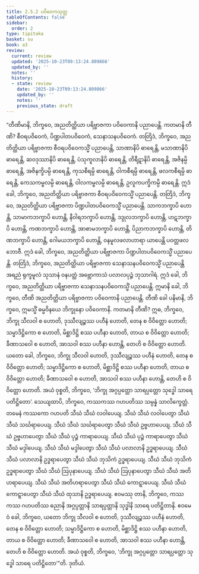 ```yaml
---
title: 2.5.2 ပဝိဝေကသုတ္တ
tableOfContents: false
sidebar:
  order: 2
type: tipitaka
basket: su
book: a3
review:
  current: review
  updated: '2025-10-23T09:13:24.809866'
  updated_by: ''
  notes: ''
  history:
  - state: review
    date: '2025-10-23T09:13:24.809866'
    updated_by: ''
    notes: ''
    previous_state: draft
---
```



<ReviewStatus review={frontmatter.review} showDetails={true} />

<HypothesisAnnotation frontmatter={frontmatter} />

<DynamicBreadcrumb />

<Division number="94" book="a3" e="ch" v="15" p="242">

<Paragraph number="793" book="a3">
“တီဏိမာနိ, ဘိက္ခဝေ, အညတိတ္ထိယာ ပရိဗ္ဗာဇကာ ပဝိဝေကာနိ ပညာပေန္တိ. ကတမာနိ တီဏိ? စီဝရပဝိဝေကံ, ပိဏ္ဍပါတပဝိဝေကံ, သေနာသနပဝိဝေကံ.
</Paragraph>

<Paragraph number="794" book="a3">
တတြိဒံ, ဘိက္ခဝေ, အညတိတ္ထိယာ ပရိဗ္ဗာဇကာ စီဝရပဝိဝေကသ္မိံ ပညာပေန္တိ, သာဏာနိပိ ဓာရေန္တိ, မသာဏာနိပိ ဓာရေန္တိ, ဆဝဒုဿာနိပိ ဓာရေန္တိ, ပံသုကူလာနိပိ ဓာရေန္တိ, တိရီဋာနိပိ ဓာရေန္တိ, အဇိနမ္ပိ ဓာရေန္တိ, အဇိနက္ခိပမ္ပိ ဓာရေန္တိ, ကုသစီရမ္ပိ ဓာရေန္တိ, ဝါကစီရမ္ပိ ဓာရေန္တိ, ဖလကစီရမ္ပိ ဓာရေန္တိ, ကေသကမ္ဗလမ္ပိ ဓာရေန္တိ, ဝါလကမ္ဗလမ္ပိ ဓာရေန္တိ, ဥလူကပက္ခိကမ္ပိ ဓာရေန္တိ. ဣဒံ ခေါ, ဘိက္ခဝေ, အညတိတ္ထိယာ ပရိဗ္ဗာဇကာ စီဝရပဝိဝေကသ္မိံ ပညာပေန္တိ.
</Paragraph>

<Paragraph number="795" book="a3">
တတြိဒံ, ဘိက္ခဝေ, အညတိတ္ထိယာ ပရိဗ္ဗာဇကာ ပိဏ္ဍပါတပဝိဝေကသ္မိံ ပညာပေန္တိ. သာကဘက္ခာပိ ဟောန္တိ, သာမာကဘက္ခာပိ ဟောန္တိ, နီဝါရဘက္ခာပိ ဟောန္တိ, ဒဒ္ဒုလဘက္ခာပိ ဟောန္တိ, ဟဋဘက္ခာပိ ဟောန္တိ, ကဏဘက္ခာပိ ဟောန္တိ, အာစာမဘက္ခာပိ ဟောန္တိ, ပိညာကဘက္ခာပိ ဟောန္တိ, တိဏဘက္ခာပိ ဟောန္တိ, ဂေါမယဘက္ခာပိ ဟောန္တိ, ဝနမူလဖလာဟာရာ ယာပေန္တိ ပဝတ္တဖလဘောဇီ. ဣဒံ ခေါ, ဘိက္ခဝေ, အညတိတ္ထိယာ ပရိဗ္ဗာဇကာ ပိဏ္ဍပါတပဝိဝေကသ္မိံ ပညာပေန္တိ.
</Paragraph>

<Paragraph number="796" book="a3">
တတြိဒံ, ဘိက္ခဝေ, အညတိတ္ထိယာ ပရိဗ္ဗာဇကာ သေနာသနပဝိဝေကသ္မိံ ပညာပေန္တိ အရညံ ရုက္ခမူလံ သုသာနံ ဝနပတ္ထံ အဗ္ဘောကာသံ ပလာလပုဉ္ဇံ ဘုသာဂါရံ. ဣဒံ ခေါ, ဘိက္ခဝေ, အညတိတ္ထိယာ ပရိဗ္ဗာဇကာ သေနာသနပဝိဝေကသ္မိံ ပညာပေန္တိ. ဣမာနိ ခေါ, ဘိက္ခဝေ, တီဏိ အညတိတ္ထိယာ ပရိဗ္ဗာဇကာ ပဝိဝေကာနိ ပညာပေန္တိ.
</Paragraph>

<Paragraph number="797" book="a3">
တီဏိ ခေါ ပနိမာနိ, ဘိက္ခဝေ, ဣမသ္မိံ ဓမ္မဝိနယေ ဘိက္ခုနော ပဝိဝေကာနိ. ကတမာနိ တီဏိ? ဣဓ, ဘိက္ခဝေ, ဘိက္ခု သီလဝါ စ ဟောတိ, ဒုဿီလျဉ္စဿ ပဟီနံ ဟောတိ, တေန စ ဝိဝိတ္တော ဟောတိ; သမ္မာဒိဋ္ဌိကော စ ဟောတိ, မိစ္ဆာဒိဋ္ဌိ စဿ ပဟီနာ ဟောတိ, တာယ စ ဝိဝိတ္တော ဟောတိ; ခီဏာသဝေါ စ ဟောတိ, အာသဝါ စဿ ပဟီနာ ဟောန္တိ, တေဟိ စ ဝိဝိတ္တော ဟောတိ. ယတော ခေါ, ဘိက္ခဝေ, ဘိက္ခု သီလဝါ ဟောတိ, ဒုဿီလျဉ္စဿ ပဟီနံ ဟောတိ, တေန စ ဝိဝိတ္တော ဟောတိ; သမ္မာဒိဋ္ဌိကော စ ဟောတိ, မိစ္ဆာဒိဋ္ဌိ စဿ ပဟီနာ ဟောတိ, တာယ စ ဝိဝိတ္တော ဟောတိ; ခီဏာသဝေါ စ ဟောတိ, အာသဝါ စဿ ပဟီနာ ဟောန္တိ, တေဟိ စ ဝိဝိတ္တော ဟောတိ. အယံ ဝုစ္စတိ, ဘိက္ခဝေ, ‘ဘိက္ခု အဂ္ဂပ္ပတ္တော သာရပ္ပတ္တော သုဒ္ဓေါ သာရေ ပတိဋ္ဌိတော’.
</Paragraph>

<Paragraph number="798" book="a3">
သေယျထာပိ, ဘိက္ခဝေ, ကဿကဿ ဂဟပတိဿ သမ္ပန္နံ သာလိက္ခေတ္တံ. တမေနံ ကဿကော ဂဟပတိ သီဃံ သီဃံ လဝါပေယျ. သီဃံ သီဃံ လဝါပေတွာ သီဃံ သီဃံ သင်္ဃရာပေယျ. သီဃံ သီဃံ သင်္ဃရာပေတွာ သီဃံ သီဃံ ဥဗ္ဗဟာပေယျ. သီဃံ သီဃံ ဥဗ္ဗဟာပေတွာ သီဃံ သီဃံ ပုဉ္ဇံ ကာရာပေယျ. သီဃံ သီဃံ ပုဉ္ဇံ ကာရာပေတွာ သီဃံ သီဃံ မဒ္ဒါပေယျ. သီဃံ သီဃံ မဒ္ဒါပေတွာ သီဃံ သီဃံ ပလာလာနိ ဥဒ္ဓရာပေယျ. သီဃံ သီဃံ ပလာလာနိ ဥဒ္ဓရာပေတွာ သီဃံ သီဃံ ဘုသိကံ ဥဒ္ဓရာပေယျ. သီဃံ သီဃံ ဘုသိကံ ဥဒ္ဓရာပေတွာ သီဃံ သီဃံ ဩပုနာပေယျ. သီဃံ သီဃံ ဩပုနာပေတွာ သီဃံ သီဃံ အတိဟရာပေယျ. သီဃံ သီဃံ အတိဟရာပေတွာ သီဃံ သီဃံ ကောဋ္ဋာပေယျ. သီဃံ သီဃံ ကောဋ္ဋာပေတွာ သီဃံ သီဃံ ထုသာနိ ဥဒ္ဓရာပေယျ. ဧဝမဿု တာနိ, ဘိက္ခဝေ, ကဿကဿ ဂဟပတိဿ ဓညာနိ အဂ္ဂပ္ပတ္တာနိ သာရပ္ပတ္တာနိ သုဒ္ဓါနိ သာရေ ပတိဋ္ဌိတာနိ.
</Paragraph>

<Paragraph number="799" book="a3">
ဧဝမေဝံ ခေါ, ဘိက္ခဝေ, ယတော ဘိက္ခု သီလဝါ စ ဟောတိ, ဒုဿီလျဉ္စဿ ပဟီနံ ဟောတိ, တေန စ ဝိဝိတ္တော ဟောတိ; သမ္မာဒိဋ္ဌိကော စ ဟောတိ, မိစ္ဆာဒိဋ္ဌိ စဿ ပဟီနာ ဟောတိ, တာယ စ ဝိဝိတ္တော ဟောတိ; ခီဏာသဝေါ စ ဟောတိ, အာသဝါ စဿ ပဟီနာ ဟောန္တိ, တေဟိ စ ဝိဝိတ္တော ဟောတိ. အယံ ဝုစ္စတိ, ဘိက္ခဝေ, ‘ဘိက္ခု အဂ္ဂပ္ပတ္တော သာရပ္ပတ္တော သုဒ္ဓေါ သာရေ ပတိဋ္ဌိတော’”တိ.

</Paragraph>
</Division>

<Paragraph number="800" type="center" book="a3">
ဒုတိယံ.
</Paragraph>